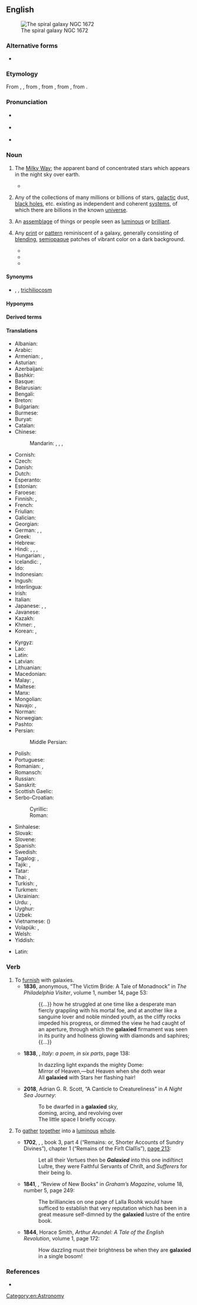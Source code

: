 {{also|Galaxy}}

==English==
[[Image:NGC 1672 HST.jpg|thumb|The spiral galaxy NGC 1672]]

===Alternative forms===
* {{sense|Milky Way Galaxy}} {{l|en|Galaxy}}

===Etymology===
From {{inh|en|enm|galaxye}}, {{m|enm|galaxie}}, from {{der|en|fro|galaxie}}, from {{der|en|la|galaxias}}, from {{der|en|grc|γαλαξίας||Milky Way}}, from {{m|grc|γάλα||milk}}.

===Pronunciation===
* {{a|UK}} {{IPA|en|/ˈɡaləksi/}}
* {{a|US}} {{IPA|en|/ˈɡæləksi/}}
* {{audio|en|en-us-galaxy.ogg|Audio (US)}}

===Noun===
{{en-noun}}

# {{lb|en|now|_|rare}} The [[Milky Way]]; the apparent band of concentrated stars which appears in the night sky over earth. {{defdate|from 14th c.}}
#* {{quote-text|en|1633|{{w|John Donne}}|Sapho to Philænis|passage=So may thy cheekes red outweare scarlet dye, / And their white, whitenesse of the '''''Galaxie''''' [...].}}
# {{lb|en|galaxy}} Any of the collections of many millions or billions of stars, [[galactic]] dust, [[black hole]]s, etc. existing as independent and coherent [[system]]s, of which there are billions in the known [[universe]]. {{defdate|from 19th c.}}
# {{lb|en|figuratively}} An [[assemblage]] of things or people seen as [[luminous]] or [[brilliant]].
# {{lb|en|fashion|design}} Any [[print]] or [[pattern]] reminiscent of a galaxy, generally consisting of [[blending]], [[semiopaque]] patches of vibrant color on a dark background.
#* {{quote-book|en|2016|Reyna Young|Hanover Falls|url=https://books.google.com/books?id=3TKoDAAAQBAJ&pg=PA42&dq=%22galaxy+wallpaper%22|page=42|passage=Her walls and ceiling were covered with '''galaxy''' wallpaper; it was like stepping into space.}}
#* {{quote-book|en|2017|Rebekah L. Purdy|Incriminating Dating|url=https://books.google.com/books?id=dGtqDgAAQBAJ&pg=PT178&dq=%22galaxy+leggings%22|passage=Her nerdy glasses sat perched on her face, and she wore a May the Force Be With You T-shirt with a black lace skirt, '''galaxy''' leggings, and a pair of white Star Wars Vans.}}
#* {{quote-book|en|2018|Isabel Scheck|Survival|url=https://books.google.com/books?id=6jRwDwAAQBAJ&pg=PA15&dq=%22galaxy+blanket%22|page=15|passage=She hurriedly said that she found an{{sic}} faded '''galaxy''' blanket. She loved '''galaxy''' patterned things.}}

====Synonyms====
* {{sense|astronomy}} {{l|en|G}} {{qualifier|abbreviation}}, {{l|en|star city}}, [[trichiliocosm]] {{qualifier|in Buddhism}}

====Hyponyms====
{{col4|en
|active galaxy
|dark galaxy
|dwarf galaxy
|elliptical galaxy
|irregular galaxy
|lenticular galaxy
|Seyfert galaxy
|spiral galaxy
|starburst galaxy
|whirlpool galaxy
}}

====Derived terms====
{{der4
|en|galactic
|galaxy cluster
|cluster of galaxies
|galaxy filament
|filament of galaxies
|galaxy nucleus
|galaxy sheet
|sheet of galaxies
|galaxy wall
|wall of galaxies
}}

====Translations====
{{trans-see|the Milky Way|Milky Way}}

{{trans-top|collection of billions of stars, galactic dust, black holes, etc}}
* Albanian: {{t+|sq|galaktikë|f}}
* Arabic: {{t|ar|مَجَرَّة|f}}
* Armenian: {{t+|hy|գալակտիկա}}, {{t+|hy|ծիրկաթին}}
* Asturian: {{t|ast|galaxa|f}}
* Azerbaijani: {{t|az|qalaktika}}
* Bashkir: {{t|ba|галактика|sc=Cyrl}}
* Basque: {{t+|eu|galaxia}}
* Belarusian: {{t+|be|гала́ктыка|f|sc=Cyrl}}
* Bengali: {{t|bn|ছায়াপথ|sc=Beng}}
* Breton: {{t|br|galaksienn}}
* Bulgarian: {{t+|bg|гала́ктика|f|sc=Cyrl}}
* Burmese: {{t|my|ဂယ်လက်ဆီ|sc=Mymr}}
* Buryat: {{t|bua|галактика}}
* Catalan: {{t+|ca|galàxia|f}}
* Chinese:
*: Mandarin: {{t+|cmn|恆星系|sc=Hani}}, {{t+|cmn|恒星系|tr=héngxīngxì|sc=Hani}}, {{t|cmn|群星|tr=qúnxīng|sc=Hani}}, {{t+|cmn|星系|tr=xīngxì|sc=Hani}}
* Cornish: {{t|kw|galaksi|m}}
* Czech: {{t+|cs|galaxie|f}}
* Danish: {{t+|da|galakse}}
* Dutch: {{t+|nl|sterrenstelsel|n}}
* Esperanto: {{t|eo|galaksio}}
* Estonian: {{t|et|galaktika}}
* Faroese: {{t|fo|stjørnugrús|f}}
* Finnish: {{t+|fi|galaksi}}, {{t|fi|tähtikunta}}
* French: {{t+|fr|galaxie|f}}
* Friulian: {{t|fur|galassie|f}}
* Galician: {{t+|gl|galaxia|f}}
* Georgian: {{t|ka|გალაქტიკა}}
* German: {{t+|de|Galaxie|f}}, {{t+|de|Galaxis|f}}, {{t+|de|Welteninsel|f}}
* Greek: {{t+|el|γαλαξίας|m}}
* Hebrew: {{t|he|גָּלַקְסְיָה|f|tr=galáksia}}
* Hindi: {{t|hi|गैलेक्सी|f|sc=Deva}}, {{t+|hi|आकाशगंगा|f}}, {{t+|hi|कहकशाँ|m}}, {{t+|hi|छायापथ|m}}
* Hungarian: {{t+|hu|galaxis}}, {{t+|hu|csillagváros}}
* Icelandic: {{t+|is|stjörnuþoka|f}}, {{t+|is|vetrarbraut|f}}
* Ido: {{t+|io|galaxio}}
* Indonesian: {{t+|id|galaksi}}
* Ingush: {{t|inh|гӏалактик}}
* Interlingua: {{t|ia|galaxia}}
* Irish: {{t|ga|réaltra|m}}
* Italian: {{t+|it|galassia|f}}
* Japanese: {{t+|ja|銀河|tr=ぎんが, ginga}}, {{t+|ja|銀河系|tr=ぎんがけい, gingakei}}, {{t+|ja|星雲|tr=せいうん, seiun}}
* Javanese: {{t|jv|galaksi}}
* Kazakh: {{t|kk|галактика|sc=Cyrl}}
* Khmer: {{t|km|តារាវលី}}, {{t+|km|ចក្ររាសី}}
* Korean: {{t+|ko|은하(銀河)}}, {{t+|ko|은하계(銀河系)}}
{{trans-mid}}
* Kyrgyz: {{t|ky|галактика|sc=Cyrl}}
* Lao: {{t+|lo|ກາເລັກຊີ}}
* Latin: {{t|la|galaxias|m}}
* Latvian: {{t|lv|galaktika|f}}
* Lithuanian: {{t+|lt|galaktika|f}}
* Macedonian: {{t|mk|галаксија|f}}
* Malay: {{t|ms|galaksi}}, {{t+|ms|cakerawala}}
* Maltese: {{t|mt|galassja|f}}
* Manx: {{t|gv|ard-chruinnaght|f}}
* Mongolian: {{t+|mn|галактик|sc=Cyrl}}
* Navajo: {{t|nv|sǫʼ dah shijaaʼ}}, {{t|nv|yáʼąąh honíkáán}}
* Norman: {{t|nrf|galaxie|f}}
* Norwegian: {{t+|no|galakse|m}}
* Pashto: {{t+|ps|کهکشان|m|tr=kahkašãn}}
* Persian: {{t+|fa|کهکشان|tr=kahkašân}}
*: Middle Persian: {{t|pal|𐭥𐭠𐭮 𐭩 𐭪𐭠𐭩𐭥𐭮𐭠𐭭𐭩|tr=rāh ī kāyōsān}}
* Polish: {{t+|pl|galaktyka|f}}
* Portuguese: {{t+|pt|galáxia|f}}
* Romanian: {{t+|ro|galaxie|f}}, {{t|ro|galaxii|f-p}}
* Romansch: {{t|rm|galaxia}}
* Russian: {{t+|ru|гала́ктика|f}}
* Sanskrit: {{t+|sa|आकाशगङ्गा|f}}
* Scottish Gaelic: {{t|gd|Slighe Chlann Uisnich|f}}
* Serbo-Croatian:
*: Cyrillic: {{t|sh|гала̀ксија|f|sc=Cyrl}}
*: Roman: {{t+|sh|galàksija|f}}
* Sinhalese: {{t|si|මන්දාකිණි|sc=Sinh}}
* Slovak: {{t+|sk|galaxia|f}}
* Slovene: {{t+|sl|galaksija|f}}
* Spanish: {{t+|es|galaxia|f}}
* Swedish: {{t+|sv|galax}}
* Tagalog: {{t|tl|galaksiya}}, {{t|tl|sanlibutan}}
* Tajik: {{t|tg|галактика|sc=Cyrl}}, {{t+|tg|каҳкашон}}
* Tatar: {{t|tt|галактика|sc=Cyrl}}
* Thai: {{t+|th|ดาราจักร}}, {{t+|th|กาแล็กซี}}
* Turkish: {{t+|tr|galaksi}}, {{t+|tr|gök ada}}
* Turkmen: {{t|tk|galaktika}}
* Ukrainian: {{t|uk|гала́ктика|f|sc=Cyrl}}
* Urdu: {{t|ur|کہکشاں|tr=kahkašān|sc=ur-Arab}}, {{t|ur|گلیکسی|tr=galeksī|sc=ur-Arab}}
* Uyghur: {{t|ug|گالاكتىكا}}
* Uzbek: {{t+|uz|galaktika}}
* Vietnamese: {{t+|vi|thiên hà}} ({{t|vi|天河}})
* Volapük: {{t+|vo|galaxid}}, {{qualifier|obsolete}} {{t|vo|galaxüt}}
* Welsh: {{t|cy|galaeth|f}}
* Yiddish: {{t|yi|גאַלאַקטיק|f|sc=Hebr}}
{{trans-bottom}}

{{checktrans-top}}
* Latin: {{t-check|la|galactia|f}}
{{trans-mid}}
{{trans-bottom}}

===Verb===
{{en-verb}}

# To [[furnish]] with galaxies.
#* '''1836''', anonymous, “The Victim Bride: A Tale of Monadnock” in ''The Philadelphia Visiter'', volume 1, number 14, page 53:
#*: {{...}} how he struggled at one time like a desperate man fiercly grappling with his mortal foe, and at another like a sanguine lover and noble minded youth, as the cliffy rocks impeded his progress, or dimmed the view he had caught of an aperture, through which the '''galaxied''' firmament was seen in its purity and holiness glowing with diamonds and saphires; {{...}}
#* '''1838''', {{w|John Edmund Reade}}, ''Italy: a poem, in six parts'', page 138:
#*: In dazzling light expands the mighty Dome:<br>Mirror of Heaven,—but Heaven when she doth wear<br>All '''galaxied''' with Stars her flashing hair!
#* '''2018''', Adrian G. R. Scott, “A Canticle to Creatureliness” in ''A Night Sea Journey'':
#*: To be dwarfed in a '''galaxied''' sky,<br>doming, arcing, and revolving over<br>The little space I briefly occupy.
# {{lb|en|archaic}} To [[gather]] [[together]] into a [[luminous]] [[whole]].
#* '''1702''', {{w|Cotton Mather}}, ''{{w|Magnalia Christi Americana}}'', book 3, part 4 (“Remains: or, Shorter Accounts of Sundry Divines”), chapter 1 (“Remains of the Firſt Claſſis”), [https://archive.org/details/magnaliachristia00math/page/n368/mode/1up page 213]:
#*: Let all their Vertues then be '''''Galaxied''''' into this one indiſtinct Luſtre, they were Faithful Servants of Chriſt, and ''Sufferers'' for their being ſo.
#* '''1841''', {{w|Edgar Allan Poe}}, “Review of New Books” in ''Graham’s Magazine'', volume 18, number 5, page 249:
#*: The brilliancies on one page of Lalla Roohk {{sic}} would have sufficed to establish that very reputation which has been in a great measure self-dimned by the '''galaxied''' lustre of the entire book.
#* '''1844''', Horace Smith, ''Arthur Arundel: A Tale of the English Revolution'', volume 1, page 172:
#*: How dazzling must their brightness be when they are '''galaxied''' in a single bosom!

===References===
* {{pedia}}

[[Category:en:Astronomy]]